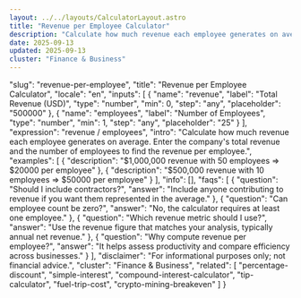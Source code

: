 ```yaml
---
layout: ../../layouts/CalculatorLayout.astro
title: "Revenue per Employee Calculator"
description: "Calculate how much revenue each employee generates on average. Enter the company's total revenue and the number of employees to find the revenue per employee."
date: 2025-09-13
updated: 2025-09-13
cluster: "Finance & Business"
---
```


  "slug": "revenue-per-employee",
  "title": "Revenue per Employee Calculator",
  "locale": "en",
  "inputs": [
    {
      "name": "revenue",
      "label": "Total Revenue (USD)",
      "type": "number",
      "min": 0,
      "step": "any",
      "placeholder": "500000"
    },
    {
      "name": "employees",
      "label": "Number of Employees",
      "type": "number",
      "min": 1,
      "step": "any",
      "placeholder": "25"
    }
  ],
  "expression": "revenue / employees",
  "intro": "Calculate how much revenue each employee generates on average. Enter the company's total revenue and the number of employees to find the revenue per employee.",
  "examples": [
    {
      "description": "$1,000,000 revenue with 50 employees ⇒ $20000 per employee"
    },
    {
      "description": "$500,000 revenue with 10 employees ⇒ $50000 per employee"
    }
  ],
  "info": [],
  "faqs": [
    {
      "question": "Should I include contractors?",
      "answer": "Include anyone contributing to revenue if you want them represented in the average."
    },
    {
      "question": "Can employee count be zero?",
      "answer": "No, the calculator requires at least one employee."
    },
    {
      "question": "Which revenue metric should I use?",
      "answer": "Use the revenue figure that matches your analysis, typically annual net revenue."
    },
    {
      "question": "Why compute revenue per employee?",
      "answer": "It helps assess productivity and compare efficiency across businesses."
    }
  ],
  "disclaimer": "For informational purposes only; not financial advice.",
  "cluster": "Finance & Business",
  "related": [
    "percentage-discount",
    "simple-interest",
    "compound-interest-calculator",
    "tip-calculator",
    "fuel-trip-cost",
    "crypto-mining-breakeven"
  ]
}

<Calculator schema={schema} />
